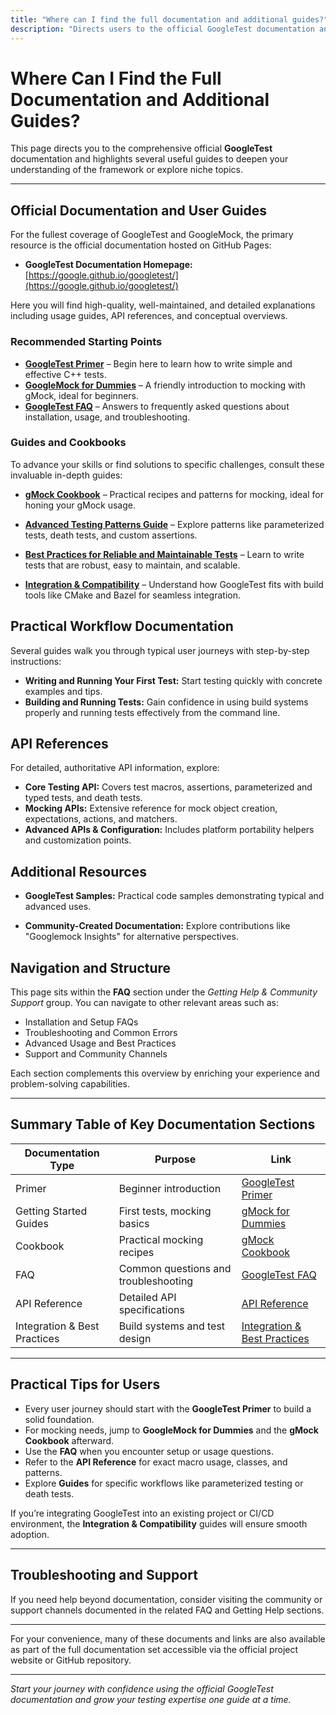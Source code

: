 ```yaml
---
title: "Where can I find the full documentation and additional guides?"
description: "Directs users to the official GoogleTest documentation and highlights useful guides for deeper learning or niche topics."
---
```


# Where Can I Find the Full Documentation and Additional Guides?

This page directs you to the comprehensive official **GoogleTest** documentation and highlights several useful guides to deepen your understanding of the framework or explore niche topics.

---

## Official Documentation and User Guides

For the fullest coverage of GoogleTest and GoogleMock, the primary resource is the official documentation hosted on GitHub Pages:

- **GoogleTest Documentation Homepage:** [https://google.github.io/googletest/](https://google.github.io/googletest/)

Here you will find high-quality, well-maintained, and detailed explanations including usage guides, API references, and conceptual overviews.

### Recommended Starting Points

- **[GoogleTest Primer](https://google.github.io/googletest/primer.html)** – Begin here to learn how to write simple and effective C++ tests.
- **[GoogleMock for Dummies](https://google.github.io/googletest/gmock_for_dummies.html)** – A friendly introduction to mocking with gMock, ideal for beginners.
- **[GoogleTest FAQ](https://google.github.io/googletest/faq.html)** – Answers to frequently asked questions about installation, usage, and troubleshooting.

### Guides and Cookbooks

To advance your skills or find solutions to specific challenges, consult these invaluable in-depth guides:

- **[gMock Cookbook](https://google.github.io/googletest/gmock_cook_book.html)** – Practical recipes and patterns for mocking, ideal for honing your gMock usage.

- **[Advanced Testing Patterns Guide](https://google.github.io/googletest/advanced.html#advanced_testing_patterns)** – Explore patterns like parameterized tests, death tests, and custom assertions.

- **[Best Practices for Reliable and Maintainable Tests](https://google.github.io/googletest/integration-and-best-practices/best-practices.html)** – Learn to write tests that are robust, easy to maintain, and scalable.

- **[Integration & Compatibility](https://google.github.io/googletest/overview/architecture-key-concepts/integration-with-build-and-tools.html)** – Understand how GoogleTest fits with build tools like CMake and Bazel for seamless integration.

## Practical Workflow Documentation

Several guides walk you through typical user journeys with step-by-step instructions:

- **Writing and Running Your First Test:** Start testing quickly with concrete examples and tips.
- **Building and Running Tests:** Gain confidence in using build systems properly and running tests effectively from the command line.

## API References

For detailed, authoritative API information, explore:

- **Core Testing API:** Covers test macros, assertions, parameterized and typed tests, and death tests.
- **Mocking APIs:** Extensive reference for mock object creation, expectations, actions, and matchers.
- **Advanced APIs & Configuration:** Includes platform portability helpers and customization points.

## Additional Resources

- **GoogleTest Samples:** Practical code samples demonstrating typical and advanced uses.

- **Community-Created Documentation:** Explore contributions like "Googlemock Insights" for alternative perspectives.

## Navigation and Structure

This page sits within the **FAQ** section under the *Getting Help & Community Support* group. You can navigate to other relevant areas such as:

- Installation and Setup FAQs
- Troubleshooting and Common Errors
- Advanced Usage and Best Practices
- Support and Community Channels

Each section complements this overview by enriching your experience and problem-solving capabilities.

---

## Summary Table of Key Documentation Sections

| Documentation Type                | Purpose                          | Link                         |
|---------------------------------|---------------------------------|------------------------------|
| Primer                          | Beginner introduction            | [GoogleTest Primer](https://google.github.io/googletest/primer.html) |
| Getting Started Guides          | First tests, mocking basics      | [gMock for Dummies](https://google.github.io/googletest/gmock_for_dummies.html) |
| Cookbook                       | Practical mocking recipes        | [gMock Cookbook](https://google.github.io/googletest/gmock_cook_book.html) |
| FAQ                            | Common questions and troubleshooting | [GoogleTest FAQ](https://google.github.io/googletest/faq.html) |
| API Reference                  | Detailed API specifications      | [API Reference](https://google.github.io/googletest/reference.html) |
| Integration & Best Practices   | Build systems and test design    | [Integration & Best Practices](https://google.github.io/googletest/integration-and-best-practices/) |

---

## Practical Tips for Users

- Every user journey should start with the **GoogleTest Primer** to build a solid foundation.
- For mocking needs, jump to **GoogleMock for Dummies** and the **gMock Cookbook** afterward.
- Use the **FAQ** when you encounter setup or usage questions.
- Refer to the **API Reference** for exact macro usage, classes, and patterns.
- Explore **Guides** for specific workflows like parameterized testing or death tests.

If you’re integrating GoogleTest into an existing project or CI/CD environment, the **Integration & Compatibility** guides will ensure smooth adoption.

---

## Troubleshooting and Support

If you need help beyond documentation, consider visiting the community or support channels documented in the related FAQ and Getting Help sections.

---

For your convenience, many of these documents and links are also available as part of the full documentation set accessible via the official project website or GitHub repository.

---

*Start your journey with confidence using the official GoogleTest documentation and grow your testing expertise one guide at a time.*